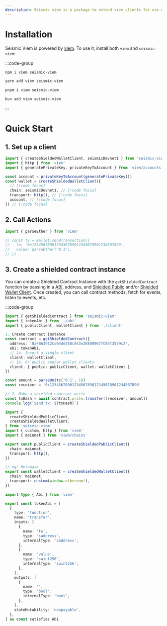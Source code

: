 ```yaml
---
description: Seismic viem is a package to extend viem clients for use with the Seismic blockchain
---
```


# Installation

Seismic Viem is powered by [viem](https://viem.sh). To use it, install both `viem` and `seismic-viem`:

:::code-group

```bash [npm]
npm i viem seismic-viem
```

```bash [yarn]
yarn add viem seismic-viem
```

```bash [pnpm]
pnpm i viem seismic-viem
```

```bash [bun]
bun add viem seismic-viem
```

:::

# Quick Start

## 1. Set up a client

```ts twoslash
import { createShieldedWalletClient, seismicDevnet1 } from 'seismic-viem'
import { http } from 'viem'
import { generatePrivateKey, privateKeyToAccount } from 'viem/accounts'

const account = privateKeyToAccount(generatePrivateKey())
const wallet = createShieldedWalletClient({
  // [!code focus]
  chain: seismicDevnet1, // [!code focus]
  transport: http(), // [!code focus]
  account, // [!code focus]
}) // [!code focus]
```

## 2. Call Actions

```ts twoslash
import { parseEther } from 'viem'

// const tx = wallet.sendTransaction({
//   to: '0x1234567890123456789012345678901234567890',
//   value: parseEther('0.1'),
// })
```

## 3. Create a shielded contract instance

You can create a Shielded Contract Instance with the `getShieldedContract` function by passing in a [ABI](https://viem.sh/docs/glossary/types#abi), address, and [Shielded Public](/viem/clients/public) and/or [Shielded Wallet Client](/viem/clients/wallet). Once created, you can call contract methods, fetch for events, listen to events, etc.

:::code-group

```ts [example.ts]
import { getShieldedContract } from 'seismic-viem'
import { tokenAbi } from './abi'
import { publicClient, walletClient } from './client'

1. Create contract instance
const contract = getShieldedContract({
  address: '0xFBA3912Ca04dd458c843e2EE08967fC04f3579c2',
  abi: tokenAbi,
  // 1a. Insert a single client
  client: walletClient,
  // 1b. Or public and/or wallet clients
  client: { public: publicClient, wallet: walletClient },
})

const amount = parseUnits('0.1', 18)
const receiver = '0x1234567890123456789012345678901234567890'

// 2. Make a shielded contract write
const txHash = await contract.write.transfer([receiver, amount])
console.log(`Send tx: ${txHash}`)
```

```ts [client.ts]
import {
  createShieldedPublicClient,
  createShieldedWalletClient,
} from 'seismic-viem'
import { custom, http } from 'viem'
import { mainnet } from 'viem/chains'

export const publicClient = createShieldedPublicClient({
  chain: mainnet,
  transport: http(),
})

// eg: Metamask
export const walletClient = createShieldedWalletClient({
  chain: mainnet,
  transport: custom(window.ethereum!),
})
```

```ts [abi.ts]
import type { Abi } from 'viem'

export const tokenAbi = [
  {
    type: 'function',
    name: 'transfer',
    inputs: [
      {
        name: 'to',
        type: 'saddress',
        internalType: 'saddress',
      },
      {
        name: 'value',
        type: 'suint256',
        internalType: 'suint256',
      },
    ],
    outputs: [
      {
        name: '',
        type: 'bool',
        internalType: 'bool',
      },
    ],
    stateMutability: 'nonpayable',
  },
] as const satisfies Abi
```
